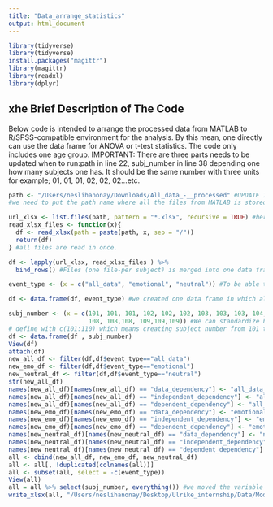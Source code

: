 ```yaml
---
title: "Data_arrange_statistics"
output: html_document
---
```


```r
library(tidyverse)
library(tidyverse)
install.packages("magittr")
library(magittr)
library(readxl)
library(dplyr)
```

## xhe Brief Description of The Code

Below code is intended to arrange the processed data from MATLAB to R/SPSS-compatible environment for the analysis. By this mean, one directly can use the data frame for ANOVA or t-test statistics. The code only includes one age group.
IMPORTANT: There are three parts needs to be updated when to run:path in line 22, subj_number in line 38 depending one how many subjects one has. It should be the same number with three units for example; 01, 01, 01, 02, 02, 02...etc. 


```r
path <- "/Users/neslihanonay/Downloads/All_data_-__processed" #UPDATE IS NEEDED BEFORE RUNNING
#we need to put the path name where all the files from MATLAB is stored.

url_xlsx <- list.files(path, pattern = "*.xlsx", recursive = TRUE) #here there is a listing of all files with specific extention (xlsx) that we want to merge
read_xlsx_files <- function(x){
  df <- read_xlsx(path = paste(path, x, sep = "/"))
  return(df)
} #all files are read in once. 

df <- lapply(url_xlsx, read_xlsx_files ) %>%
  bind_rows() #Files (one file-per subject) is merged into one data frame

event_type <- (x = c("all_data", "emotional", "neutral")) #To be able to do within-subjects analysis for event type, we stored all data. all_data represents the indices from the all the trials which a respondent answered. "emotional" represents only emotional events. "neutral" represents only neutral events.

df <- data.frame(df, event_type) #we created one data frame in which all subjects are here.

subj_number <- (x = c(101, 101, 101, 102, 102, 102, 103, 103, 103, 104, 104, 104, 106, 106, 106,
                      108, 108,108, 109,109,109)) #We can standardize here after all the data collected and sorted. For example, we can just
# define with c(101:110) which means creating subject number from 101 to 110. #UPDATE IS NEEDED BEFORE RUNNING
df <- data.frame(df , subj_number)
View(df) 
attach(df)
new_all_df <- filter(df,df$event_type=="all_data")
new_emo_df <- filter(df,df$event_type=="emotional")
new_neutral_df <- filter(df,df$event_type=="neutral")
str(new_all_df)
names(new_all_df)[names(new_all_df) == "data_dependency"] <- "all_data_DataDependency"
names(new_all_df)[names(new_all_df) == "independent_dependency"] <- "all_data_IndepModelDependency"
names(new_all_df)[names(new_all_df) == "dependent_dependency"] <- "all_data_DepModelDependency"
names(new_emo_df)[names(new_emo_df) == "data_dependency"] <- "emotional_DataDependency"
names(new_emo_df)[names(new_emo_df) == "independent_dependency"] <- "emotional_IndepModelDependency"
names(new_emo_df)[names(new_emo_df) == "dependent_dependency"] <- "emotional_DepModelDependency"
names(new_neutral_df)[names(new_neutral_df) == "data_dependency"] <- "neutral_data_DataDependency"
names(new_neutral_df)[names(new_neutral_df) == "independent_dependency"] <- "neutral_data_IndepModelDependency"
names(new_neutral_df)[names(new_neutral_df) == "dependent_dependency"] <- "neutral_data_DepModelDependency"
all <- cbind(new_all_df, new_emo_df, new_neutral_df)
all <- all[, !duplicated(colnames(all))]
all <- subset(all, select = -c(event_type))
View(all)
all = all %>% select(subj_number, everything()) #we moved the variable subj_number to the first order.
write_xlsx(all, "/Users/neslihanonay/Desktop/Ulrike_internship/Data/Model/ALL_data.xlsx") #UPDATE IS NEEDED BEFORE RUNNING
```

